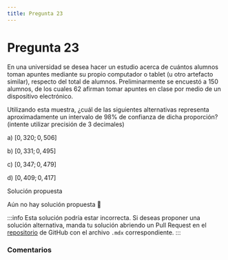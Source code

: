```yaml
---
title: Pregunta 23
---
```



# Pregunta 23

En una universidad se desea hacer un estudio acerca de cuántos alumnos toman apuntes mediante su propio computador o tablet (u otro artefacto similar), respecto del total de alumnos. Preliminarmente se encuestó a 150 alumnos, de los cuales 62 afirman tomar apuntes en clase por medio de un dispositivo electrónico.

Utilizando esta muestra, ¿cuál de las siguientes alternativas representa aproximadamente un intervalo de $98 \%$ de confianza de dicha proporción? (intente utilizar precisión de 3 decimales)

a) $[0,320 ; 0,506]$

b) $[0,331 ; 0,495]$

c) $[0,347 ; 0,479]$

d) $[0,409 ; 0,417]$

<MDXDetails>
<summary>Solución propuesta</summary>

Aún no hay solución propuesta 🥲

:::info 
Esta solución podría estar incorrecta. Si deseas proponer una solución alternativa, manda tu solución abriendo
un Pull Request en el [repositorio](https://github.com/crow-rojas/apuntes-fundamentals/pulls) de GitHub con el archivo
`.mdx` correspondiente. 
:::

</MDXDetails>

### Comentarios

<Disqus
  url="https://crow-rojas.github.io/apuntes-fundamentals/docs/Probabilidades y Estadística/exercises/2017-2/p23"
  identifier="Probabilidades y Estadística/exercises/2017-2/p23"
  title="2017-2 Probabilidades y Estadística - Pregunta 23"
/>
